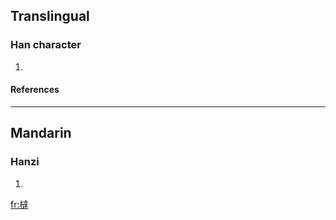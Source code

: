 ==Translingual==
===Han character===
{{Han char|rn=75|rad=木|as=13|sn=17|four=|canj=木卜土手 (DYGQ)}}
# {{defn|Han|sort=木13}}
====References====
{{Han ref|kx=0555.320|dkj=15625|dj=0945.170|hdz=21299.020|uh=6A7D|ud=27261}}

----
==Mandarin==
===Hanzi===
{{cmn-hanzi|pin=[[tà]] (ta4)|wg=t'a<sup>4</sup>}}
# {{defn|Mandarin}}

[[fr:橽]]
